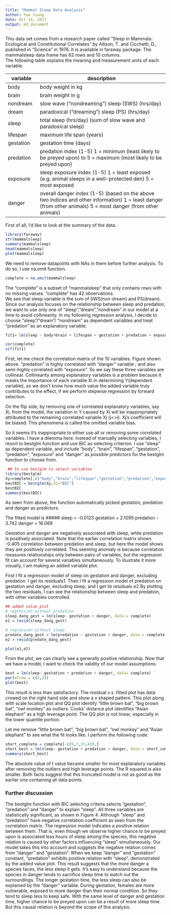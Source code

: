 ```yaml
---
title: "Mammal Sleep Data Analysis"
author: Yue Jiang
date: Oct 14, 2017
output: md_document
---
```



  This data set comes from a research paper called "Sleep in Mammals: Ecological and Constitutional Correlates" by Allison, T. and Cicchetti, D., published in "Science" in 1976.  It is available in faraway package. The mammalsleep data frame has 62 rows and 10 columns.  
  The following table explains the meaning and measurement units of each variable. 
  
variable | description
--------------|--------------------------------------------------------
body |	body weight in kg
brain	| brain weight in g
nondream |	slow wave ("nondreaming") sleep (SWS) (hrs/day)
dream	| paradoxical ("dreaming") sleep (PS) (hrs/day)
sleep	| total sleep (hrs/day) (sum of slow wave and paradoxical sleep)
lifespan |	maximum life span (years)
gestation |	gestation time (days)
predation	| predation index (1-5) 1 = minimum (least likely to be preyed upon) to 5 = maximum (most likely to be preyed upon)
exposure |	sleep exposure index (1-5) 1 = least exposed (e.g. animal sleeps in a well-protected den) 5 = most exposed
danger |	overall danger index (1-5) (based on the above two indices and other information) 1 = least danger (from other animals) 5 = most danger (from other animals)

 First of all, I’d like to look at the summary of the data.


```r
library(faraway)
str(mammalsleep) 
summary(mammalsleep) 
head(mammalsleep)
plot(mammalsleep)
```

  We need to remove datapoints with NAs in them before further analysis.  To do so, I use na.omit function. 
```r
complete = na.omit(mammalsleep)
```
 The “complete” is a subset of “mammalsleep” that only contains rows with no missing values.  “complete” has 42 observations.  
 We see that sleep variable is the sum of SWS(non-dream) and PS(dream). Since our analysis focuses on the relationship between sleep and predation, we want to use only one of “sleep”,”dream”,”nondream” in our model at a time to avoid collinearity. 
 In my following regression analysis, I decide to choose “sleep”/”dream”/ “nondream” as dependent variables and treat “predation” as an explanatory variable.
``` r
fit1= lm(sleep ~ body+brain + lifespan + gestation + predation + exposure + danger,data = complete)
```

```r
cor(complete)
vif(fit1)
```
 First, let me check the correlation matrix of the 10 variables. Figure shown above.  “predation” is highly correlated with “danger” variable ; and also semi-highly correlated with “exposure”. So we say these three variables are collinear.  Collinearity among explanatory variables is a problem because it masks the importance of each variable Xi in determining Y(dependent variable), so we don’t know how much value the added variable truly contributes to the effect, if we perform stepwise regression by forward selection.  

 On the flip side, by removing one of correlated explanatory variables, say Xi, from the model, the variation in Y caused by Xi will be inappropriately attributed to the remaining correlated variable Xj (j<>i).  Xj’s coefficient will be biased.  This phenomena is called the omitted variable bias.

 So it seems it’s inappropriate to either use all or removing some correlated variables.  I have a dilemma here. 
 Instead of manually selecting variables, I resort to bestglm function and use BIC as selecting criterion.  I use “sleep” as dependent variable, and include “body”, “brain”, “lifespan”, “gestation”, “predation”, ”exposure” and “danger” as possible predictors for the bestglm function to choose from. 
 
```r
 ## to use bestglm to select variables
library(bestglm)
Xy=complete[,c("body","brain","lifespan","gestation","predation","exposure","danger","sleep")]
bestBIC = bestglm(Xy,IC="BIC")
bestBIC
summary(bestBIC)
```

 As seen from above, the function automatically picked gestation, predation and danger as predictors.  

 The fitted model is 
 ##### sleep = -0.0123 gestation + 2.1095 predation - 3.742 danger + 16.089 
 
 Gestation and danger are negatively associated with sleep, while predation is positively associated. Note that the earlier correlation matrix shows -0.405 correlation between predation and sleep, but here the model shows they are positively correlated.   This seeming anomaly is because correlation measures relationships only between pairs of variables, but the regression fit can account for several variables simultaneously.  To illustrate it more visually, I am making an added variable plot.  

 First I fit a regression model of sleep on gestation and danger, excluding predation.  I get its residuals1. Then I fit a regression model of predation on gestation and danger, excluding sleep, and I get its residuals e2  By plotting the two residuals, I can see the relationship between sleep and predation, with other variables controlled. 
 
```r
## added value plot
# regression without predation
sleep_dang_gest = lm(sleep~ gestation + danger, data = complete)
e1 = resid(sleep_dang_gest)

# regression without sleep
predate_dang_gest = lm(predation ~ gestation + danger, data = complete)
e2 = resid(predate_dang_gest)

plot(e1,e2)
```

 From the plot, we can clearly see a generally positive relationship.
 Now that we have a model, I want to check the validity of our model assumptions. 

```r
best = lm(sleep~ gestation + predation + danger, data= complete)
par(mfrow = c(2,2))
plot(best)
```

 This result is less than satisfactory.  The residual v.s. fitted plot has data crowed on the right hand side and show a v shaped pattern.  This plot along with scale location plot and QQ plot identify “little brown bat”, “big brown bat”, “owl monkey” as outliers. Cooks’ distance plot identifies “Asian elephant” as a high leverage point.  The QQ plot is not linear, especially in the lower quantile portion. 

 Let me remove “little brown bat”, “big brown bat”, “owl monkey” and “Asian elephant” to see what the fit looks like. 
I perform the following code. 

```r
short_complete = complete[-c(5,7,33,42),]
short_best = lm(sleep~ gestation + predation + danger, data = short_complete)
summary(short_best)
```

 The absolute value of t value became smaller for most explanatory variables after removing the outliers and high leverage points.  The R squared is also smaller.  Both facts suggest that this truncated model is not as good as the earlier one containing all data points.  

### Further discussion
 The bestglm function with BIC selecting criteria selects “gestation”, “predation” and “danger” to explain “sleep”.  All three variables are statistically significant, as shown in Figure 4.   Although “sleep” and “predation” have negative correlation coefficient as seen from the correlation matrix.  The regression model indicates a positive relation between them.  That is, even though we observe higher chance to be preyed upon is associated less hours of sleep among the species, this negative relation is caused by other factors influencing “sleep” simultaneously.  Our model takes this into account and suggests the negative relation comes from “danger” and “gestation”.  When we keep “danger” and “gestation” constant, “predation” exhibits positive relation with “sleep”, demonstrated by the added value plot.  This result suggests that the more danger a species faces, the less sleep it gets.  It’s easy to understand because the species in danger tends to sacrifice sleep time to watch out the surroundings. The longer gestation time, the less sleep can also be explained by the “danger” variable.  During gestation, females are more vulnerable, exposed to more danger than their normal condition.  So they tend to sleep less to keep safe.  With the same level of danger and gestation time, higher chance to be preyed upon can be a result of more sleep time.   But this causal relation is beyond the scope of this analysis.  



 

